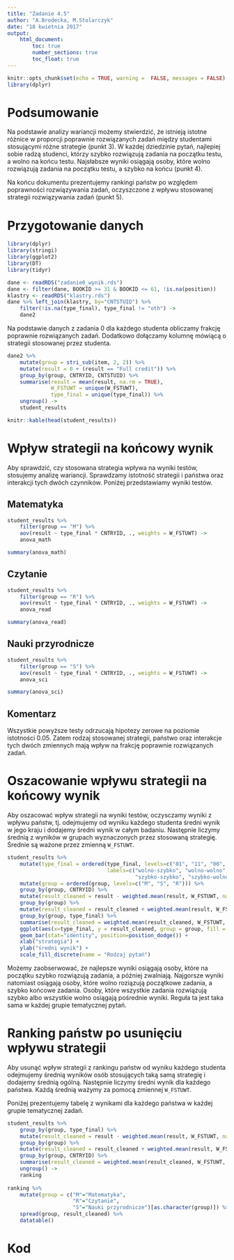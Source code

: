 ```yaml
---
title: "Zadanie 4.5"
author: "A.Brodecka, M.Stolarczyk"
date: "18 kwietnia 2017"
output: 
    html_document:
        toc: true   
        number_sections: true
        toc_float: true
---
```


```r
knitr::opts_chunk$set(echo = TRUE, warning =  FALSE, messages = FALSE)
library(dplyr)
```

# Podsumowanie 

Na podstawie analizy wariancji możemy stwierdzić, że istnieją istotne różnice
w proporcji poprawnie rozwiązanych zadań między studentami stosującymi różne
strategie (punkt 3).
W każdej dziedzinie pytań, najlepiej sobie radzą studenci, którzy szybko rozwiązują
zadania na początku testu, a wolno na końcu testu. Najsłabsze wyniki osiągają osoby,
które wolno rozwiązują zadania na początku testu, a szybko na końcu (punkt 4).

Na końcu dokumentu prezentujemy rankingi państw po względem poprawności
rozwiązywania zadań, oczyszczone z wpływu stosowanej strategii 
rozwiązywania zadań (punkt 5).

# Przygotowanie danych
```r
library(dplyr)
library(stringi)
library(ggplot2)
library(DT)
library(tidyr)

dane <- readRDS("zadanie0_wynik.rds")
dane <- filter(dane, BOOKID >= 31 & BOOKID <= 61, !is.na(position))
klastry <- readRDS("klastry.rds")
dane %>% left_join(klastry, by="CNTSTUID") %>%
    filter(!is.na(type_final), type_final != "oth") -> 
    dane2
```

Na podstawie danych z zadania 0 dla każdego studenta obliczamy frakcję poprawnie
rozwiązanych zadań. Dodatkowo dołączamy kolumnę mówiącą o strategii stosowanej
przez studenta.
```r
dane2 %>%
    mutate(group = stri_sub(item, 2, 2)) %>%
    mutate(result = 0 + (result == "Full credit")) %>%
    group_by(group, CNTRYID, CNTSTUID) %>%
    summarise(result = mean(result, na.rm = TRUE),
              W_FSTUWT = unique(W_FSTUWT),
              type_final = unique(type_final)) %>%
    ungroup() ->
    student_results

knitr::kable(head(student_results))
```

# Wpływ strategii na końcowy wynik
Aby sprawdzić, czy stosowana strategia wpływa na wyniki testów, stosujemy analizę 
wariancji. Sprawdzamy istotność strategii i państwa oraz interakcji tych dwóch czynników. Poniżej przedstawiamy wyniki testów.

## Matematyka
```r
student_results %>%
    filter(group == "M") %>%
    aov(result ~ type_final * CNTRYID, ., weights = W_FSTUWT) ->
    anova_math

summary(anova_math)
```


## Czytanie
```r
student_results %>%
    filter(group == "R") %>%
    aov(result ~ type_final * CNTRYID, ., weights = W_FSTUWT) ->
    anova_read

summary(anova_read)
```

## Nauki przyrodnicze
```r
student_results %>%
    filter(group == "S") %>%
    aov(result ~ type_final * CNTRYID, ., weights = W_FSTUWT) ->
    anova_sci

summary(anova_sci)
```

## Komentarz
Wszystkie powyższe testy odrzucają hipotezy zerowe na poziomie istotności 0.05.
Zatem rodzaj stosowanej strategii, państwo oraz interakcje tych dwóch zmiennych 
mają wpływ na frakcję poprawnie rozwiązanych zadań.


# Oszacowanie wpływu strategii na końcowy wynik
Aby oszacować wpływ strategii na wyniki testów, oczysczamy wyniki z wpływu państw,
tj. odejmujemy od wyniku każdego studenta średni wynik w jego kraju i dodajemy 
średni wynik w całym badaniu. Następnie liczymy średnią z wyników w grupach
wyznaczonych przez stosowaną strategię. Średnie są ważone przez zmienną `W_FSTUWT`.


```r
student_results %>% 
    mutate(type_final = ordered(type_final, levels=c("01", "11", "00", "10"),
                                labels=c("wolno-szybko", "wolno-wolno",
                                         "szybko-szybko", "szybko-wolno"))) %>%
    mutate(group = ordered(group, levels=c("M", "S", "R"))) %>%
    group_by(group, CNTRYID) %>%
    mutate(result_cleaned = result - weighted.mean(result, W_FSTUWT, na.rm = TRUE)) %>%
    group_by(group) %>%
    mutate(result_cleaned = result_cleaned + weighted.mean(result, W_FSTUWT, na.rm = TRUE)) %>%
    group_by(group, type_final) %>%
    summarise(result_cleaned = weighted.mean(result_cleaned, W_FSTUWT, na.rm = TRUE)) %>%
    ggplot(aes(x=type_final, y = result_cleaned, group = group, fill = group)) +
    geom_bar(stat="identity", position=position_dodge()) +
    xlab("strategia") +
    ylab("średni wynik") + 
    scale_fill_discrete(name = "Rodzaj pytań")

```

Możemy zaobserwować, że najlepsze wyniki osiągają osoby, które na początku szybko
rozwiązują zadania, a później zwalniają. Najgorsze wyniki natomiast osiągają osoby,
które wolno roziązują początkowe zadania, a szybko końcowe zadania. Osoby, które 
wszystkie zadania rozwiązują szybko albo wszystkie wolno osiągają pośrednie wyniki.
Reguła ta jest taka sama w każdej grupie tematycznej pytań.

# Ranking państw po usunięciu wpływu strategii
Aby usunąć wpływ strategii z rankingu państw od wyniku każdego studenta odejmujemy
średnią wyników osób stosujących taką samą strategię i dodajemy średnią 
ogólną. Następnie liczymy średni wynik dla każdego państwa. Każdą średnią 
ważymy za pomocą zmiennej `W_FSTUWT`.

Poniżej prezentujemy tabelę z wynikami dla każdego państwa w każdej grupie 
tematycznej zadań.

```r
student_results %>%
    group_by(group, type_final) %>%
    mutate(result_cleaned = result - weighted.mean(result, W_FSTUWT, na.rm = TRUE)) %>%
    group_by(group) %>%
    mutate(result_cleaned = result_cleaned + weighted.mean(result, W_FSTUWT, na.rm = TRUE)) %>%
    group_by(group, CNTRYID) %>%
    summarise(result_cleaned = weighted.mean(result_cleaned, W_FSTUWT, na.rm = TRUE)) %>%
    ungroup() ->
    ranking
    
ranking %>% 
    mutate(group = c("M"="Matematyka", 
                     "R"="Czytanie",
                     "S"="Nauki przyrodnicze")[as.character(group)]) %>%
    spread(group, result_cleaned) %>%
    datatable()
```


# Kod
```r
```
```r
```
```r
```
```r
```
```r
```
```r
```
```r
```